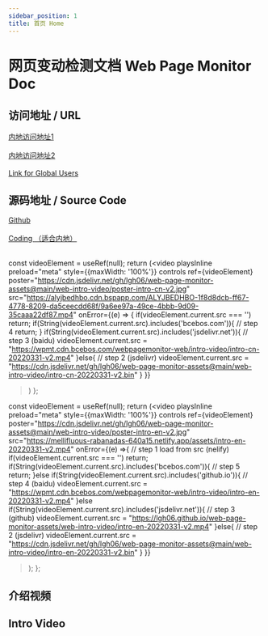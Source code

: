 ```yaml
---
sidebar_position: 1
title: 首页 Home
---
```


# 网页变动检测文档 Web Page Monitor Doc


## 访问地址 / URL
<a href="https://monit.or.passby.me/zh">内地访问地址1</a>  
<br/>
<a href="https://monit.or.yanqiankeji.com/zh">内地访问地址2</a>  
<br/>
<a href="https://www.webpagemonitor.net/">Link for Global Users</a>  

## 源码地址 / Source Code 
<a href="https://github.com/lgh06/web-page-monitor">Github</a>  
<br/>
<a href="https://lgh06.coding.net/public/web-page-monitor/web-page-monitor/git">Coding （适合内地）</a>  
<br/>




  const videoElement = useRef(null);
  return (<video 
    playsInline
    preload="meta"
    style={{maxWidth: '100%'}}
    controls
    ref={videoElement}
    poster="https://cdn.jsdelivr.net/gh/lgh06/web-page-monitor-assets@main/web-intro-video/poster-intro-cn-v2.jpg"
    src="https://alyjbedhbo.cdn.bspapp.com/ALYJBEDHBO-1f8d8dcb-ff67-4778-8209-da5ceecdd68f/9a6ee97a-49ce-4bbb-9d09-35caaa22df87.mp4"
    onError={(e) => {
      if(videoElement.current.src === '') return;
      if(String(videoElement.current.src).includes('bcebos.com')){
        // step 4
        return;
      }
      if(String(videoElement.current.src).includes('jsdelivr.net')){
        // step 3 (baidu)
        videoElement.current.src = "https://wpmt.cdn.bcebos.com/webpagemonitor-web/intro-video/intro-cn-20220331-v2.mp4"
      }else{
        // step 2 (jsdelivr)
        videoElement.current.src = "https://cdn.jsdelivr.net/gh/lgh06/web-page-monitor-assets@main/web-intro-video/intro-cn-20220331-v2.bin"
      }
    }}
  ></video>)
};

  const videoElement = useRef(null);
  return (<video 
    playsInline
    preload="meta"
    style={{maxWidth: '100%'}}
    controls
    ref={videoElement}
    poster="https://cdn.jsdelivr.net/gh/lgh06/web-page-monitor-assets@main/web-intro-video/poster-intro-en-v2.jpg"
    src="https://mellifluous-rabanadas-640a15.netlify.app/assets/intro-en-20220331-v2.mp4"
    onError={(e) =>{
      // step 1 load from src (nelify)
      if(videoElement.current.src === '') return;
      if(String(videoElement.current.src).includes('bcebos.com')){
        // step 5
        return;
      }else if(String(videoElement.current.src).includes('github.io')){
        // step 4 (baidu)
        videoElement.current.src = "https://wpmt.cdn.bcebos.com/webpagemonitor-web/intro-video/intro-en-20220331-v2.mp4"
      }else if(String(videoElement.current.src).includes('jsdelivr.net')){
        // step 3 (github)
        videoElement.current.src = "https://lgh06.github.io/web-page-monitor-assets/web-intro-video/intro-en-20220331-v2.mp4"
      }else{
        // step 2 (jsdelivr)
        videoElement.current.src = "https://cdn.jsdelivr.net/gh/lgh06/web-page-monitor-assets@main/web-intro-video/intro-en-20220331-v2.bin"
      }
    }}
  ></video>);
};

## 介绍视频
<ZhVideo></ZhVideo>

## Intro Video
<EnVideo></EnVideo>

